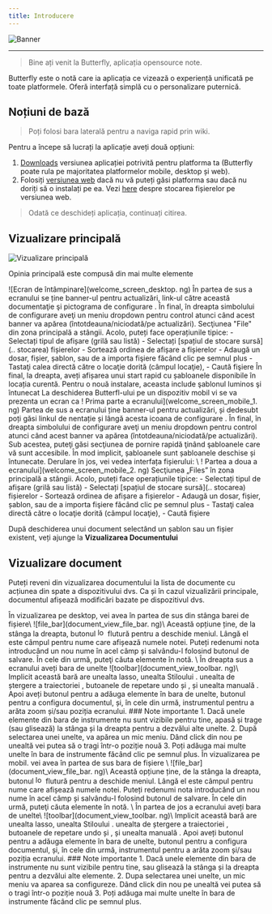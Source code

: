 ```yaml
---
title: Introducere
---
```



![Banner](/img/banner.png)

---

> Bine ați venit la Butterfly, aplicația opensource note.

Butterfly este o notă care ia aplicația ce vizează o experiență unificată pe toate platformele. Oferă interfață simplă cu o personalizare puternică.

## Noțiuni de bază

> Poți folosi bara laterală pentru a naviga rapid prin wiki.

Pentru a începe să lucrați la aplicație aveți două opțiuni:

1. [Downloads](/downloads) versiunea aplicației potrivită pentru platforma ta (Butterfly poate rula pe majoritatea platformelor mobile, desktop și web).
2. Folosiți [versiunea web](https://web.butterfly.linwood.dev) dacă nu vă puteți găsi platforma sau dacă nu doriți să o instalați pe ea. Vezi [here](storage#web) despre stocarea fișierelor pe versiunea web.

> Odată ce deschideți aplicația, continuați citirea.

## Vizualizare principală

![Vizualizare principală](main.png)

Opinia principală este compusă din mai multe elemente

<Tabs syncKey="platform">
    <TabItem label="Desktop">
        ![Ecran de întâmpinare](welcome_screen_desktop. ng)
        În partea de sus a ecranului se ține banner-ul pentru actualizări, link-ul către această documentaţie şi pictograma de configurare <Gear className="inline-icon"/>. În final, în dreapta simbolului de configurare <Gear className="inline-icon"/> aveţi un meniu dropdown pentru control atunci când acest banner va apărea (întotdeauna/niciodată/pe actualizări).
        Secţiunea "File" din zona principală a stângii. Acolo, puteți face operațiunile tipice:
        - Selectați tipul de afișare (grilă sau listă)
        - Selectați [spațiul de stocare sursă](.. stocarea) fișierelor
        - Sortează ordinea de afișare a fișierelor
        - Adaugă un dosar, fișier, șablon, sau de a importa fişiere făcând clic pe semnul <Plus className="inline-icon"/> plus
        - Tastaţi calea directă către o locaţie dorită (câmpul locaţie),
        - Caută fişiere
        În final, la dreapta, aveți afișarea unui start rapid cu șabloanele disponibile în locația curentă. Pentru o nouă instalare, aceasta include şablonul luminos şi întunecat
    </TabItem>
    <TabItem label="Mobile">
        La deschiderea Butterfl-ului pe un dispozitiv mobil vi se va prezenta un ecran ca
        ! Prima parte a ecranului](welcome_screen_mobile_1. ng)
        Partea de sus a ecranului ține banner-ul pentru actualizări, și dedesubt poți găsi linkul de nentație și lângă acesta icoana de configurare <Gear className="inline-icon"/>. În final, în dreapta simbolului de configurare <Gear className="inline-icon"/> aveţi un meniu dropdown pentru control atunci când acest banner va apărea (întotdeauna/niciodată/pe actualizări).
        Sub acestea, puteţi găsi secţiunea de pornire rapidă ţinând şabloanele care vă sunt accesibile. În mod implicit, șabloanele sunt șabloanele deschise și întunecate.
        Derulare în jos, vei vedea interfața fișierului:
        \
        ! Partea a doua a ecranului](welcome_screen_mobile_2. ng)  
        Secţiunea „Files” în zona principală a stângii. Acolo, puteți face operațiunile tipice:
        - Selectați tipul de afișare (grilă sau listă)
        - Selectați [spațiul de stocare sursă](.. stocarea) fișierelor
        - Sortează ordinea de afișare a fișierelor
        - Adaugă un dosar, fișier, șablon, sau de a importa fişiere făcând clic pe semnul <Plus className="inline-icon"/> plus
        - Tastaţi calea directă către o locaţie dorită (câmpul locaţie),
        - Caută fişiere
 </TabItem>
</Tabs>

După deschiderea unui document selectând un șablon sau un fișier existent, veți ajunge la **Vizualizarea Documentului**

## Vizualizare document

Puteți reveni din vizualizarea documentului la lista de documente cu acțiunea din spate a dispozitivului dvs. Ca și în cazul vizualizării principale, documentul afișează modificări bazate pe dispozitivul dvs.

<Tabs syncKey="platform">
    <TabItem label="Desktop">
  În vizualizarea pe desktop, vei avea în partea de sus din stânga barei de fișiere\
  ![file_bar](document_view_file_bar. ng)\
  Această opțiune ține, de la stânga la dreapta, butonul <img alt="logo" src={logo.src} className="inline-icon" width="16"/> flutură pentru a deschide meniul. Lângă el este câmpul pentru nume care afișează numele notei. Puteți redenumi nota introducând un nou nume în acel câmp și salvându-l folosind butonul <FloppyDisk className="inline-icon"/> de salvare. În cele din urmă, puteţi căuta <MagnifyingGlass className="inline-icon"/> elemente în notă.
  \
  În dreapta sus a ecranului aveți bara de unelte
  ![toolbar](document_view_toolbar. ng)\
  Implicit această bară are unealta <ScribbleLoop className="inline-icon"/> lasso, unealta Stiloului <Pen className="inline-icon"/> . unealta de ștergere a traiectoriei <Path className="inline-icon"/> , butoanele de repetare <ArrowCounterClockwise className="inline-icon"/> undo și <ArrowClockwise className="inline-icon"/> , și unealta manuală <Hand className="inline-icon"/>. Apoi aveți butonul <Plus className="inline-icon"/> pentru a adăuga elemente în bara de unelte, butonul <Wrench className="inline-icon"/> pentru a configura documentul, și, în cele din urmă, instrumentul <Lock className="inline-icon"/> pentru a arăta zoom și/sau poziția ecranului.
  ### Note importante
  1. Dacă unele elemente din bara de instrumente nu sunt vizibile pentru tine, apasă și trage (sau glisează) la stânga și la dreapta pentru a dezvălui alte unelte.
  2. După selectarea unei unelte, va apărea un mic meniu. Dând click din nou pe unealtă vei putea să o tragi într-o poziție nouă
  3. Poți adăuga mai multe unelte în bara de instrumente făcând clic pe semnul <Plus className="inline-icon"/> plus.
 </TabItem>
 <TabItem label="Mobile">
  În vizualizarea pe mobil. vei avea în partea de sus bara de fișiere \
     ![file_bar](document_view_file_bar. ng)\
  Această opțiune ține, de la stânga la dreapta, butonul <img alt="logo" src={logo.src} class="inline-icon" width="16"/> flutură pentru a deschide meniul. Lângă el este câmpul pentru nume care afișează numele notei. Puteți redenumi nota introducând un nou nume în acel câmp și salvându-l folosind butonul <FloppyDisk className="inline-icon"/> de salvare. În cele din urmă, puteţi căuta <MagnifyingGlass className="inline-icon"/> elemente în notă.
  \
  În partea de jos a ecranului aveți bara de unelte\
  ![toolbar](document_view_toolbar. ng)\
  Implicit această bară are unealta <ScribbleLoop className="inline-icon"/> lasso, unealta Stiloului <Pen className="inline-icon" /> . unealta de ștergere a traiectoriei <Path className="inline-icon"/> , butoanele de repetare <ArrowCounterClockwise className="inline-icon"/> undo și <ArrowClockwise className="inline-icon"/> , și unealta manuală <Hand className="inline-icon"/>. Apoi aveți butonul <Plus className="inline-icon"/> pentru a adăuga elemente în bara de unelte, butonul <Wrench className="inline-icon"/> pentru a configura documentul, și, în cele din urmă, instrumentul <Lock className="inline-icon"/> pentru a arăta zoom și/sau poziția ecranului.
  ### Note importante
  1. Dacă unele elemente din bara de instrumente nu sunt vizibile pentru tine, sau glisează la stânga și la dreapta pentru a dezvălui alte elemente.
  2. Dupa selectarea unei unelte, un mic meniu va aparea sa configureze. Dând click din nou pe unealtă vei putea să o tragi într-o poziție nouă
  3. Poți adăuga mai multe unelte în bara de instrumente făcând clic pe semnul <Plus className="inline-icon"/> plus.
 </TabItem>
</Tabs>
